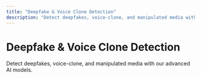 ```yaml
---
title: "Deepfake & Voice Clone Detection"
description: "Detect deepfakes, voice-clone, and manipulated media with our advanced AI models."
---
```


# Deepfake & Voice Clone Detection

Detect deepfakes, voice-clone, and manipulated media with our advanced AI models.